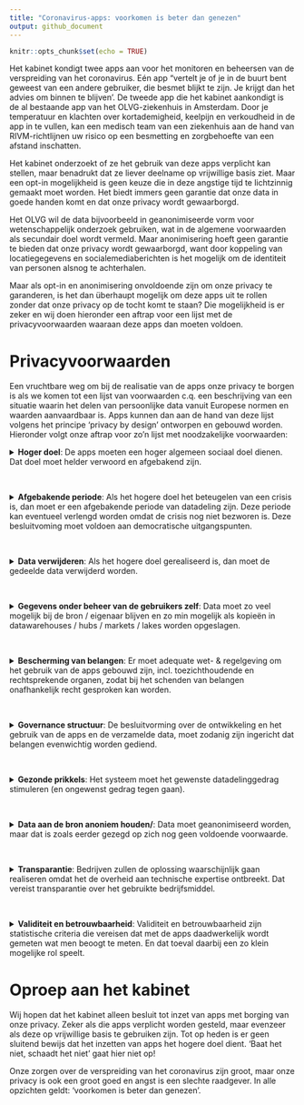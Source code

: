 ```yaml
---
title: "Coronavirus-apps: voorkomen is beter dan genezen"
output: github_document
---
```


```r
knitr::opts_chunk$set(echo = TRUE)
```

Het kabinet kondigt twee apps aan voor het monitoren en beheersen van de
verspreiding van het coronavirus. Eén app "vertelt je of je in de buurt bent
geweest van een andere gebruiker, die besmet blijkt te zijn. Je krijgt dan het
advies om binnen te blijven’. De tweede app die het kabinet aankondigt is de al
bestaande app van het OLVG-ziekenhuis in Amsterdam. Door je temperatuur en
klachten over kortademigheid, keelpijn en verkoudheid in de app in te vullen,
kan een medisch team van een ziekenhuis aan de hand van RIVM-richtlijnen uw
risico op een besmetting en zorgbehoefte van een afstand inschatten.

Het kabinet onderzoekt of ze het gebruik van deze apps verplicht kan stellen,
maar benadrukt dat ze liever deelname op vrijwillige basis ziet. Maar een opt-in
mogelijkheid is geen keuze die in deze angstige tijd te lichtzinnig gemaakt moet
worden. Het biedt immers geen garantie dat onze data in goede handen komt en dat
onze privacy wordt gewaarborgd.

Het OLVG wil de data bijvoorbeeld in geanonimiseerde vorm voor wetenschappelijk
onderzoek gebruiken, wat in de algemene voorwaarden als secundair doel wordt
vermeld. Maar anonimisering hoeft geen garantie te bieden dat onze privacy wordt
gewaarborgd, want door koppeling van locatiegegevens en socialemediaberichten is
het mogelijk om de identiteit van personen alsnog te achterhalen.

Maar als opt-in en anonimisering onvoldoende zijn om onze privacy te garanderen,
is het dan überhaupt mogelijk om deze apps uit te rollen zonder dat onze privacy
op de tocht komt te staan? Die mogelijkheid is er zeker en wij doen hieronder
een aftrap voor een lijst met de privacyvoorwaarden waaraan deze apps dan moeten
voldoen.

Privacyvoorwaarden
==================

Een vruchtbare weg om bij de realisatie van de apps onze privacy te borgen is
als we komen tot een lijst van voorwaarden c.q. een beschrijving van een
situatie waarin het delen van persoonlijke data vanuit Europese normen en
waarden aanvaardbaar is. Apps kunnen dan aan de hand van deze lijst volgens het
principe ‘privacy by design’ ontworpen en gebouwd worden. Hieronder volgt onze
aftrap voor zo’n lijst met noodzakelijke voorwaarden:

<details>
<summary>
<b>Hoger doel</b>: De apps moeten een hoger algemeen sociaal doel dienen. Dat doel moet helder verwoord en afgebakend zijn.
</summary>
<p>
Het is evident dat er in dit geval sprake is van zo’n hoger doel, namelijk het
tegengaan van de verspreiding van het coronavirus in ons land. Maar het is niet
zonder meer zo dat het in algemene zin uitvoeren van wetenschappelijk onderzoek
op deze data, het secundaire doel, dat ook is. De nog te formuleren specifieke
wetenschappelijke onderzoeksvragen zijn bij de keuze om de apps te gebruiken
immers niet bekend bij de gebruiker, dus die weet niet waarvoor hij nu
toestemming geeft. Het is in ieder geval niet het primaire doel van het kabinet
om deze data voor wetenschappelijk onderzoek te verzamelen.
</p>
</details>
<br>

<details>
<summary>
<b>Afgebakende periode</b>: Als het hogere doel het beteugelen van een crisis is, dan moet er een afgebakende periode van datadeling zijn. Deze periode kan eventueel verlengd worden omdat de crisis nog niet bezworen is. Deze besluitvoming moet voldoen aan democratische uitgangspunten.
</summary>
<p>
Het risico van in crisistijd ingevoerde maatregelen is dat de tijdelijkheid
ervan in de geschiedenis een rekbaar begrip is gebleken, daarom zijn harde
afspraken hierover noodzakelijk. Een afgebakende periode kan zijn om de data te
delen zolang de crisis nog niet bezworen is. Om te kunnen vaststellen of de
crisis is bezworen zullen een aantal objectieve beoordelingscriteria moeten
worden geformuleerd. Een voorbeeld daarvan is de verspreidingscoefficient, i.e.
het aantal mensen dat wordt besmet als ze met één besmet persoon in contact
komen. Het streven van het RIVM is om die verspreiding coëfficiënt (langdurig)
onder de 1 te houden, het is goed om daarbij een vaste ondergrens gedurende een
vaste periode af te spreken.
</p>
</details>
<br>

<details>
<summary>
<b>Data verwijderen</b>: Als het hogere doel gerealiseerd is, dan moet de gedeelde data verwijderd worden.
</summary>
<p>
Hier luistert het nauw of naast het primaire doel van de apps ook secundaire
doelen als hoger doel worden betiteld. Als alleen het primaire doel van de
verspreiding van het coronavirus wordt nagestreefd, dan dienen alle data te
worden verwijderd nadat dat doel is bereikt.
</p>
<p>
Als het secundaire doel van het uitvoeren van wetenschappelijk onderzoek ook als
hoger doel wordt geaccepteerd, dan is het sterk de vraag hoe lang deze data nog
bewaard gaan worden. Een gemiddeld promotietraject van een promovendus aan de
universiteit duurt langer dan 4 jaar, wat al substantieel langer is dan de
maximale bewaartermijn van 2 jaar die onderdeel is van de algemene voorwaarden
van de app van het OLVG.
</p>
</details>
<br>

<details>
<summary>
<b>Gegevens onder beheer van de gebruikers zelf</b>: Data moet zo veel mogelijk bij de bron / eigenaar blijven en zo min mogelijk als kopieën in datawarehouses / hubs / markets / lakes worden opgeslagen.
</summary>
<p>
Idealiter blijft de data die in de apps worden ingevuld op de mobiele telefoon
van degene staan die die data invult en worden de bewerkingen op de data
decentraal uitgevoerd. Alleen de geaggregeerde resultaten van de lokaal bewerkte
data komen dan terecht bij de instanties die deze stuurinformatie nodig hebben,
denk aan het ziekenhuis, het RIVM of de GGD. Dit is de werkwijze van de Personal
Health Train, het concept dat Minister Bruins [propageert](https://www.rijksoverheid.nl/documenten/kamerstukken/2018/11/15/kamerbrief-over-data-laten-werken-voor-gezondheid) en is ontwikkeld
door [DTL, MAASTRO en LUMC](https://www.dtls.nl/fair-data/personal-health-train/). 
</p>
<p>
Deze werkwijze is des te meer van belang om te voorkomen dat de data ten behoeve
van het secundaire doel op vele plekken terecht komt. Daarbij is er de
voorwaarde dat de data die voor primaire en secundaire doelen centraal getrokken
wordt, met de vereiste beveiligingsmaatregelen wordt beheerd.
</p>
</details>
<br>

<details>
<summary>
<b>Bescherming van belangen</b>: Er moet adequate wet- & regelgeving om het gebruik van de apps gebouwd zijn, incl. toezichthoudende en rechtsprekende organen, zodat bij het schenden van belangen onafhankelijk recht gesproken kan worden.
</summary>
<p>
Deze randvoorwaarde ligt voor de hand. Nagegaan moet worden of de algemene
verordening gegevensbescherming (AVG) volstaat of dat aanvullende of bijgestelde
wetgeving noodzakelijk is. Het is daarbij onder meer van belang dat individuele
burgers het recht hebben om misbruik van hun data te melden en het stop zetten
daarvan te kunnen afdwingen.
</p>
</details>
<br>

<details>
<summary>
<b>Governance structuur</b>: De besluitvorming over de ontwikkeling en het gebruik van de apps en de verzamelde data, moet zodanig zijn ingericht dat belangen evenwichtig worden gediend.
</summary>
<p>
Bits of Freedom [noemt](https://www.bitsoffreedom.nl/2020/03/20/privacy-is-geen-absoluut-recht-maar-wel-een-noodzaak/) het kabinet als de ‘governance body’. Dat is ons inziens
een onvoldoende invulling van deze randvoorwaarde. Dat geeft te weinig
invloed, voor direct betrokkenen en maakt geen gebruik van de noodzakelijke
expertise voor een goede besluitvorming (de meeste volksvertegenwoordigers
hebben weinig expertise van big data, AI en van technieken waarmee op grote
schaal data wordt verzameld). Van belang is dat de governance structuur een
evenwichtige vertegenwoordiging van belangenpartijen kent: overheid,
bedrijfsleven en burgers.
</p>
</details>
<br>

<details>
<summary>
<b>Gezonde prikkels</b>: Het systeem moet het gewenste datadelinggedrag stimuleren (en ongewenst gedrag tegen gaan).
</summary>
<p>
Over het ongewenste gedrag van datadelen op de bekende sociale platforms is de
afgelopen jaren al veel gepubliceerd. Deze platforms zetten zeer succesvol aan
tot het delen van data, maar er zijn inmiddels diverse kanttekeningen gezet bij
het gebruik van de (persoons)data voor doeleinden die inbreuk maken op onze
privacy. In feite komt deze randvoorwaarde er op neer dat burgers niet verleid worden tot
meer datadeling dan nodig om het hogere doel te dienen en niet verdiend wordt
aan datadeling.
</p>
</details>
<br>

<details>
<summary>
<b>Data aan de bron anoniem houden/</b>: Data moet geanonimiseerd worden, maar dat is zoals eerder gezegd op zich nog geen voldoende voorwaarde.
</summary>
<p>
Uit [Amerikaans onderzoek](http://privacytools.seas.harvard.edu/files/privacytools/files/paper1.pdf) op basis van de volkstelling in 1990 is gebleken dat
veel individuen binnen geografisch afgebakende populaties combinaties van
demografische kenmerken hebben die niet vaak voorkomen. Een verrassend
resultaat was dat slechts drie kenmerken (postcode, geslacht en geboortedatum)
87% van alle Amerikanen (bijna) uniek maakt. Met drie andere kenmerken
(woonplaats, geslacht en geboortedatum) geldt dat voor 53% van de totale
Amerikaanse bevolking. Merk hierbij op dat in datasets in het algemeen meer dan
drie gegevens per persoon worden vastgelegd. 
</p>
<p>
Geanonimiseerde data, zeker data die ook gezondheidskenmerken bevatten, kunnen
dus niet zonder meer als anoniem worden gezien. Deze constatering is relevant
met betrekking tot het primaire doel van de dataverzameling, maar zeker ook met
betrekking tot het secundaire doel. Als er voor dat laatste doel al data
gebruikt gaan worden, dan is het verstandig om daarvoor alleen een minimale
dataset beschikbaar te stellen waarmee de (nog nader te formuleren specifieke)
wetenschappelijke onderzoeksvraag voldoende beantwoord kan worden.
</p>
</details>
<br>

<details>
<summary>
<b>Transparantie</b>: Bedrijven zullen de oplossing waarschijnlijk gaan realiseren omdat het de overheid aan technische expertise ontbreekt. Dat vereist transparantie over het gebruikte bedrijfsmiddel.
</summary>
<p>
Het OLVG heeft aangekondigd dat zij de verzamelde data openbaar wil aanbieden
aan wetenschappelijke onderzoekers. Gezien de overige randvoorwaarden is het de
vraag of dit acceptabel is voor degenen wiens data het betreft. In ieder geval
moet de verzamelde data door auditors in te zien zijn. 
</p>
<p>
Voor de invulling van de randvoorwaarde van transparantie is het essentieel dat
de broncode van de app openbaar wordt gemaakt. Hierdoor kan iedere burger zelf
controleren waar de in de app ingevoerde data naartoe stroomt en welke
bewerkingen daarop worden uitgevoerd. Hierbij dient te worden aangetekend dat
code slecht door een beperkt gedeelte van de bevolking gelezen kan worden.
Experts kunnen hun bevindingen wel in lekentaal formuleren en delen. Een andere
belangrijke maatregel is dat de resultaten van de bewerkingen door derden moeten
kunnen worden gereproduceerd.
</p>
</details>
<br>

<details>
<summary>
<b>Validiteit en betrouwbaarheid</b>: Validiteit en betrouwbaarheid zijn statistische criteria die vereisen dat met de apps daadwerkelijk wordt gemeten wat men beoogt te meten. En dat toeval daarbij een zo klein mogelijke rol speelt.
</summary>
<p>
Het eerder geformuleerde criterium van het hogere doel vereist niet alleen dat
er sprake is van het bestaan van een hoger doel, maar ook dat daarmee het hogere
doel wordt gediend. Dat vereist helderheid over hoe de apps, de data en de
vervolgmaatregelen dit doel gaan bereiken en hoe bijgestuurd wordt richting dat
doel. Laat dus zien hoe succesvol men is in het bereiken van dat doel. Het
risico is aanwezig dat de twee apps op dit moment niet aan dit criterium
voldoen, aangezien in de antwoorden van het RIVM op veelgestelde vragen staat
dat er nog steeds geen zekerheid is over het ontstaan van immuniteit en de duur
daarvan.
</p>
</details>

Oproep aan het kabinet
======================

Wij hopen dat het kabinet alleen besluit tot inzet van apps met borging van onze
privacy. Zeker als die apps verplicht worden gesteld, maar evenzeer als deze op
vrijwillige basis te gebruiken zijn. Tot op heden is er geen sluitend bewijs dat
het inzetten van apps het hogere doel dient. ‘Baat het niet, schaadt het niet’
gaat hier niet op!

Onze zorgen over de verspreiding van het coronavirus zijn groot, maar onze
privacy is ook een groot goed en angst is een slechte raadgever. In alle
opzichten geldt: ‘voorkomen is beter dan genezen’.
